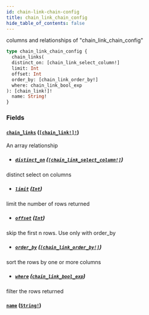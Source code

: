 ```yaml
---
id: chain-link-chain-config
title: chain_link_chain_config
hide_table_of_contents: false
---
```



columns and relationships of "chain_link_chain_config"

```graphql
type chain_link_chain_config {
  chain_links(
  distinct_on: [chain_link_select_column!]
  limit: Int
  offset: Int
  order_by: [chain_link_order_by!]
  where: chain_link_bool_exp
): [chain_link!]!
  name: String!
}
```


### Fields

#### [`chain_links`](#) ([`[chain_link!]!`](../objects/chain-link))

An array relationship
- ##### [`distinct_on`](#) ([`[chain_link_select_column!]`](../enums/chain-link-select-column))

distinct select on columns


- ##### [`limit`](#) ([`Int`](../scalars/int))

limit the number of rows returned


- ##### [`offset`](#) ([`Int`](../scalars/int))

skip the first n rows. Use only with order_by


- ##### [`order_by`](#) ([`[chain_link_order_by!]`](../inputs/chain-link-order-by))

sort the rows by one or more columns


- ##### [`where`](#) ([`chain_link_bool_exp`](../inputs/chain-link-bool-exp))

filter the rows returned


#### [`name`](#) ([`String!`](../scalars/string))







